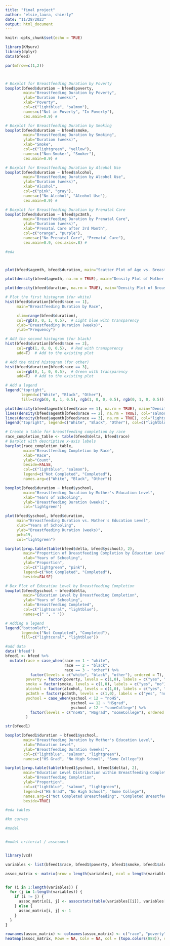 ```yaml
---
title: "final project"
author: "elsie,laura, shierly"
date: "11/28/2023"
output: html_document
---
```


```r
knitr::opts_chunk$set(echo = TRUE)
```

```r
library(KMsurv)
library(dplyr)
data(bfeed)
```

```r
par(mfrow=c(1,2)) 



# Boxplot for Breastfeeding Duration by Poverty
boxplot(bfeed$duration ~ bfeed$poverty, 
        main="Breastfeeding Duration by Poverty", 
        ylab="Duration (weeks)", 
        xlab="Poverty", 
        col=c("lightblue", "salmon"),
        names=c("Not in Poverty", "In Poverty"),
        cex.main=0.9) # 

# Boxplot for Breastfeeding Duration by Smoking
boxplot(bfeed$duration ~ bfeed$smoke, 
        main="Breastfeeding Duration by Smoking", 
        ylab="Duration (weeks)", 
        xlab="Smoke", 
        col=c("lightgreen", "yellow"),
        names=c("Non-Smoker", "Smoker"),
        cex.main=0.9) # 

# Boxplot for Breastfeeding Duration by Alcohol Use
boxplot(bfeed$duration ~ bfeed$alcohol, 
        main="Breastfeeding Duration by Alcohol Use", 
        ylab="Duration (weeks)", 
        xlab="Alcohol", 
        col=c("pink", "gray"),
        names=c("No Alcohol", "Alcohol Use"),
        cex.main=0.9) # 

# Boxplot for Breastfeeding Duration by Prenatal Care
boxplot(bfeed$duration ~ bfeed$pc3mth, 
        main="Breastfeeding Duration by Prenatal Care", 
        ylab="Duration (weeks)", 
        xlab="Prenatal Care after 3rd Month", 
        col=c("orange", "purple"),
        names=c("No Prenatal Care", "Prenatal Care"),
        cex.main=0.9, cex.axis=.8) # 


```


```r
#eda



plot(bfeed$agemth, bfeed$duration, main="Scatter Plot of Age vs. Breastfeeding Duration", xlab="Mother's Age", ylab="Breastfeeding Duration (weeks)", pch=19, col="blue")

plot(density(bfeed$agemth, na.rm = TRUE), main="Density Plot of Mother's Age", xlab="Mother's Age", ylab="Density", col="blue", lwd=2)

plot(density(bfeed$duration, na.rm = TRUE), main="Density Plot of Breastfeeding Duration", xlab="Duration (weeks)", ylab="Density", col="green", lwd=2)
```


```r
# Plot the first histogram (for white)
hist(bfeed$duration[bfeed$race == 1], 
     main="Breastfeeding Duration by Race", 

     xlim=range(bfeed$duration), 
     col=rgb(0, 0, 1, 0.5),  # Light blue with transparency
     xlab="Breastfeeding Duration (weeks)", 
     ylab="Frequency")

# Add the second histogram (for black)
hist(bfeed$duration[bfeed$race == 2], 
     col=rgb(1, 0, 0, 0.5),  # Red with transparency
     add=T)  # Add to the existing plot

# Add the third histogram (for other)
hist(bfeed$duration[bfeed$race == 3], 
     col=rgb(0, 1, 0, 0.5),  # Green with transparency
     add=T)  # Add to the existing plot

# Add a legend
legend("topright", 
       legend=c("White", "Black", "Other"), 
       fill=c(rgb(0, 0, 1, 0.5), rgb(1, 0, 0, 0.5), rgb(0, 1, 0, 0.5)))


```


```r


plot(density(bfeed$agemth[bfeed$race == 1], na.rm = TRUE), main="Density Plot of Mother's Age by Race", xlab="Mother's Age", ylab="Density", col="lightblue", lwd=2)
lines(density(bfeed$agemth[bfeed$race == 2], na.rm = TRUE), col="salmon", lwd=2)
lines(density(bfeed$agemth[bfeed$race == 3], na.rm = TRUE), col="lightgreen", lwd=2)
legend("topright", legend=c("White", "Black", "Other"), col=c("lightblue", "salmon", "lightgreen"), lwd=2)


```



```r
# Create a table for breastfeeding completion by race
race_completion_table <- table(bfeed$delta, bfeed$race)
# Barplot with descriptive x-axis labels
barplot(race_completion_table, 
        main="Breastfeeding Completion by Race", 
        xlab="Race", 
        ylab="Count", 
        beside=FALSE, 
        col=c("lightblue", "salmon"), 
        legend=c("Not Completed", "Completed"),
        names.arg=c("White", "Black", "Other"))

```
```r
boxplot(bfeed$duration ~ bfeed$yschool, 
        main="Breastfeeding Duration by Mother's Education Level", 
        xlab="Years of Schooling", 
        ylab="Breastfeeding Duration (weeks)", 
        col="lightgreen")

plot(bfeed$yschool, bfeed$duration, 
     main="Breastfeeding Duration vs. Mother's Education Level", 
     xlab="Years of Schooling", 
     ylab="Breastfeeding Duration (weeks)", 
     pch=19, 
     col="lightgreen")

barplot(prop.table(table(bfeed$delta, bfeed$yschool), 2), 
        main="Proportion of Breastfeeding Completion by Education Level", 
        xlab="Years of Schooling", 
        ylab="Proportion", 
        col=c("lightgreen", "pink"), 
        legend=c("Not Completed", "Completed"), 
        beside=FALSE)
```


```r

# Box Plot of Education Level by Breastfeeding Completion
boxplot(bfeed$yschool ~ bfeed$delta, 
        main="Education Level by Breastfeeding Completion", 
        ylab="Years of Schooling", 
        xlab="Breastfeeding Completed",
        col=c("lightcoral", "lightblue"),
        names=c(" ", " ")) 

# Adding a legend
legend("bottomleft", 
       legend=c("Not Completed", "Completed"), 
       fill=c("lightcoral", "lightblue"))

```

```r
#add data
data('bfeed')
bfeed1 <- bfeed %>% 
  mutate(race = case_when(race == 1 ~ "white",
                          race == 2 ~ "black", 
                          race == 3 ~ "other") %>% 
           factor(levels = c("white", "black", "other"), ordered = T),
         poverty = factor(poverty, levels = c(1,0), labels = c("yes", "no")),
         smoke = factor(smoke, levels = c(1,0), labels = c("yes", "no")),
         alcohol = factor(alcohol, levels = c(1,0), labels = c("yes", "no")),
         pc3mth = factor(pc3mth, levels = c(1,0), labels = c("yes", "no")),
         yschool = case_when(yschool < 12 ~ "noHS",
                             yschool == 12 ~ "HSgrad", 
                             yschool > 12 ~ "someCollege") %>% 
           factor(levels = c("noHS", "HSgrad", "someCollege"), ordered = T)
         )

str(bfeed1)
```
```r
boxplot(bfeed1$duration ~ bfeed1$yschool, 
        main="Breastfeeding Duration by Mother's Education Level", 
        xlab="Education Level", 
        ylab="Breastfeeding Duration (weeks)", 
        col=c("lightblue", "salmon", "lightgreen"),
        names=c("HS Grad", "No High School", "Some College"))

```
```r
barplot(prop.table(table(bfeed1$yschool, bfeed1$delta), 2), 
        main="Education Level Distribution within Breastfeeding Completion Status", 
        xlab="Breastfeeding Completion", 
        ylab="Proportion", 
        col=c("lightblue", "salmon", "lightgreen"), 
        legend=c("HS Grad", "No High School", "Some College"),
        names.arg=c("Not Completed Breastfeeding", "Completed Breastfeeding"),
        beside=TRUE)


```


```r


#eda tables
```


```r

#km curves
```


```r
#model


#model criterial / assesment
```


```r


```



```r


library(vcd)

variables <- list(bfeed1$race, bfeed1$poverty, bfeed1$smoke, bfeed1$alcohol, bfeed1$yschool)

assoc_matrix <- matrix(nrow = length(variables), ncol = length(variables))


for (i in 1:length(variables)) {
  for (j in 1:length(variables)) {
    if (i != j) {
      assoc_matrix[i, j] <- assocstats(table(variables[[i]], variables[[j]]))$cramer
    } else {
      assoc_matrix[i, j] <- 1
    }
  }
}

rownames(assoc_matrix) <- colnames(assoc_matrix) <- c("race", "poverty", "smoke", "alcohol", "years in school")
heatmap(assoc_matrix, Rowv = NA, Colv = NA, col = (topo.colors(888)), scale="column", margins=c(8,8))

```


```r


```

```r


```

```r


```

```r


```

